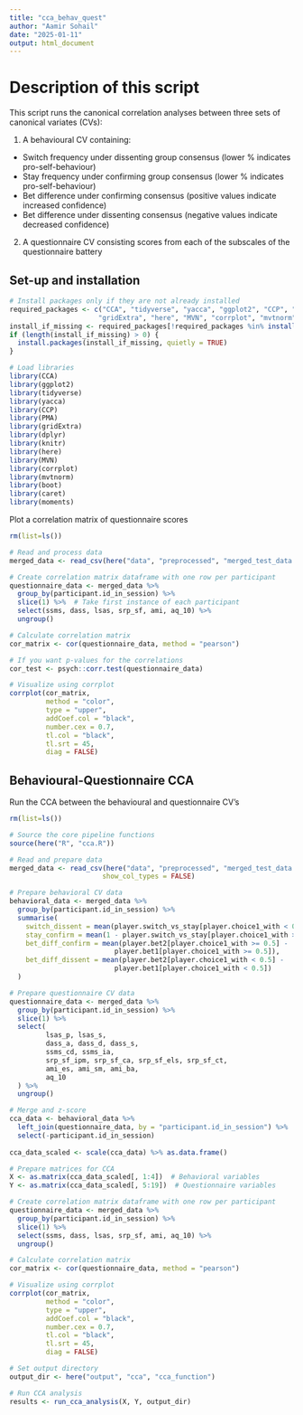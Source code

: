 ```yaml
---
title: "cca_behav_quest"
author: "Aamir Sohail"
date: "2025-01-11"
output: html_document
---
```


# Description of this script

This script runs the canonical correlation analyses between three sets of canonical variates (CVs):

1. A behavioural CV containing:
* Switch frequency under dissenting group consensus (lower % indicates pro-self-behaviour)
* Stay frequency under confirming group consensus (lower % indicates pro-self-behaviour)
* Bet difference under confirming consensus (positive values indicate increased confidence)
* Bet difference under dissenting consensus (negative values indicate decreased confidence)

2. A questionnaire CV consisting scores from each of the subscales of the questionnaire battery

## Set-up and installation

```r
# Install packages only if they are not already installed
required_packages <- c("CCA", "tidyverse", "yacca", "ggplot2", "CCP", "PMA", 
                      "gridExtra", "here", "MVN", "corrplot", "mvtnorm", "boot", "caret", "moments")
install_if_missing <- required_packages[!required_packages %in% installed.packages()]
if (length(install_if_missing) > 0) {
  install.packages(install_if_missing, quietly = TRUE)
}

# Load libraries
library(CCA)
library(ggplot2)
library(tidyverse)
library(yacca)
library(CCP)
library(PMA)
library(gridExtra)
library(dplyr)
library(knitr)
library(here)
library(MVN)
library(corrplot)
library(mvtnorm)
library(boot)
library(caret)
library(moments)
```

Plot a correlation matrix of questionnaire scores

```r
rm(list=ls())

# Read and process data
merged_data <- read_csv(here("data", "preprocessed", "merged_test_data.csv"), show_col_types = FALSE)

# Create correlation matrix dataframe with one row per participant
questionnaire_data <- merged_data %>%
  group_by(participant.id_in_session) %>%
  slice(1) %>%  # Take first instance of each participant
  select(ssms, dass, lsas, srp_sf, ami, aq_10) %>%
  ungroup()

# Calculate correlation matrix
cor_matrix <- cor(questionnaire_data, method = "pearson")

# If you want p-values for the correlations
cor_test <- psych::corr.test(questionnaire_data)

# Visualize using corrplot
corrplot(cor_matrix, 
         method = "color",
         type = "upper",
         addCoef.col = "black",
         number.cex = 0.7,
         tl.col = "black",
         tl.srt = 45,
         diag = FALSE)
```

## Behavioural-Questionnaire CCA

Run the CCA between the behavioural and questionnaire CV's

```r
rm(list=ls())

# Source the core pipeline functions
source(here("R", "cca.R"))

# Read and prepare data
merged_data <- read_csv(here("data", "preprocessed", "merged_test_data.csv"), 
                       show_col_types = FALSE)

# Prepare behavioral CV data
behavioral_data <- merged_data %>%
  group_by(participant.id_in_session) %>%
  summarise(
    switch_dissent = mean(player.switch_vs_stay[player.choice1_with < 0.5]) * 100,
    stay_confirm = mean(1 - player.switch_vs_stay[player.choice1_with >= 0.5]) * 100,
    bet_diff_confirm = mean(player.bet2[player.choice1_with >= 0.5] - 
                          player.bet1[player.choice1_with >= 0.5]),
    bet_diff_dissent = mean(player.bet2[player.choice1_with < 0.5] - 
                          player.bet1[player.choice1_with < 0.5])
  )

# Prepare questionnaire CV data
questionnaire_data <- merged_data %>%
  group_by(participant.id_in_session) %>%
  slice(1) %>%  
  select(
         lsas_p, lsas_s, 
         dass_a, dass_d, dass_s,
         ssms_cd, ssms_ia,
         srp_sf_ipm, srp_sf_ca, srp_sf_els, srp_sf_ct,
         ami_es, ami_sm, ami_ba,
         aq_10
  ) %>%
  ungroup()

# Merge and z-score
cca_data <- behavioral_data %>%
  left_join(questionnaire_data, by = "participant.id_in_session") %>%
  select(-participant.id_in_session)
 
cca_data_scaled <- scale(cca_data) %>% as.data.frame()

# Prepare matrices for CCA
X <- as.matrix(cca_data_scaled[, 1:4])  # Behavioral variables
Y <- as.matrix(cca_data_scaled[, 5:19])  # Questionnaire variables

# Create correlation matrix dataframe with one row per participant
questionnaire_data <- merged_data %>%
  group_by(participant.id_in_session) %>%
  slice(1) %>%  
  select(ssms, dass, lsas, srp_sf, ami, aq_10) %>%
  ungroup()

# Calculate correlation matrix
cor_matrix <- cor(questionnaire_data, method = "pearson")

# Visualize using corrplot
corrplot(cor_matrix, 
         method = "color",
         type = "upper",
         addCoef.col = "black",
         number.cex = 0.7,
         tl.col = "black",
         tl.srt = 45,
         diag = FALSE)

# Set output directory
output_dir <- here("output", "cca", "cca_function")

# Run CCA analysis
results <- run_cca_analysis(X, Y, output_dir)
```

